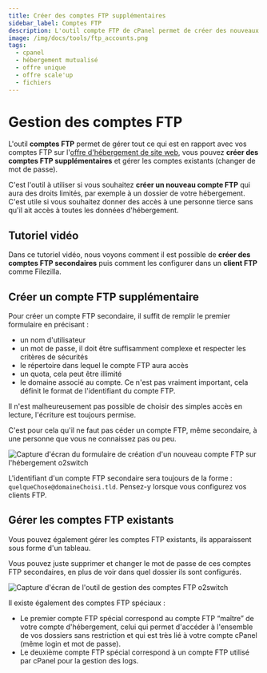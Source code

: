 ```yaml
---
title: Créer des comptes FTP supplémentaires
sidebar_label: Comptes FTP
description: L'outil compte FTP de cPanel permet de créer des nouveaux comptes FTP secondaires, qui seront limités à un dossier de votre choix de l'hébergement.
image: /img/docs/tools/ftp_accounts.png
tags:
  - cpanel
  - hébergement mutualisé
  - offre unique
  - offre scale'up
  - fichiers
---
```


# Gestion des comptes FTP

L'outil **comptes FTP** permet de gérer tout ce qui est en rapport avec vos comptes FTP sur
l'[offre d'hébergement de site web](https://www.o2switch.fr/hebergement-illimite/), vous pouvez **créer des comptes FTP
supplémentaires** et gérer les comptes existants (changer de mot de passe).

C'est l'outil à utiliser si vous souhaitez **créer un nouveau compte FTP** qui aura des droits limités, par exemple à
un dossier de votre hébergement.
C'est utile si vous souhaitez donner des accès à une personne tierce sans qu'il ait accès à toutes les données
d'hébergement.

<PreviewToolCard tool='ftp_accounts' />

## Tutoriel vidéo

Dans ce tutoriel vidéo, nous voyons comment il est possible de **créer des comptes FTP secondaires** puis comment
les configurer dans un **client FTP** comme Filezilla.

<YoutubeVideo id='LnrjEuY5848' title="Comment créer un compte FTP ?"/>

## Créer un compte FTP supplémentaire

Pour créer un compte FTP secondaire, il suffit de remplir le premier formulaire en précisant :
  * un nom d'utilisateur
  * un mot de passe, il doit être suffisamment complexe et respecter les critères de sécurités
  * le répertoire dans lequel le compte FTP aura accès
  * un quota, cela peut être illimité
  * le domaine associé au compte. Ce n'est pas vraiment important, cela définit le format de l'identifiant du compte FTP.

Il n'est malheureusement pas possible de choisir des simples accès en lecture, l'écriture est toujours permise.

C'est pour cela qu'il ne faut pas céder un compte FTP, même secondaire, à une personne que vous ne connaissez pas ou peu.

<Image
    src="/img/docs/cpanel/fichiers/creer-compte-ftp.png"
    title="Formulaire de création d'un nouveau compte FTP"
    caption="Formulaire de création d'un nouveau compte FTP. Prenez garde à la valeur par défaut du répertoire"
    alt="Capture d'écran du formulaire de création d'un nouveau compte FTP sur l'hébergement o2switch"
/>

L'identifiant d'un compte FTP secondaire sera toujours de la forme : `quelqueChose@domaineChoisi.tld`.
Pensez-y lorsque vous configurez vos clients FTP.

## Gérer les comptes FTP existants

Vous pouvez également gérer les comptes FTP existants, ils apparaissent sous forme d'un tableau.

Vous pouvez juste supprimer et changer le mot de passe de ces comptes FTP secondaires, en plus de voir dans quel
dossier ils sont configurés.

<Image
    src="/img/docs/cpanel/fichiers/liste-comptes-ftp.png"
    title="Liste des comptes FTP existants"
    caption="Liste des comptes FTP, il est possible de changer le mot de passe pour chaque compte"
    alt="Capture d'écran de l'outil de gestion des comptes FTP o2switch"
/>

Il existe également des comptes FTP spéciaux :
  * Le premier compte FTP spécial correspond au compte FTP “maître” de votre compte d'hébergement, celui qui permet
d'accéder à l'ensemble de vos dossiers sans restriction et qui est très lié à votre compte cPanel (même login et mot de passe).
  * Le deuxième compte FTP spécial correspond à un compte FTP utilisé par cPanel pour la gestion des logs.
